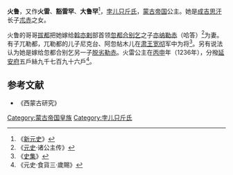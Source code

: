 '''火鲁'''，又作'''火雷'''、'''豁雷罕'''、'''大鲁罕'''<ref>《[[新元史|新元史]]》</ref>，[[孛儿只斤氏|孛儿只斤氏]]，[[蒙古帝国|蒙古帝国]]公主。她是[[成吉思汗|成吉思汗]]长子[[朮赤|朮赤]]之女。

火鲁的哥哥[[拔都|拔都]]把她嫁给[[瓦剌|斡亦剌]]部首领[[忽都合别乞|忽都合别乞]]之子[[亦纳勒赤|亦纳勒赤]]（哈答）<ref>《[[元史|元史]]·诸公主传》</ref>为妻。有子兀勒都，兀勒都的儿子尼克台、阿忽帖木儿在[[肃王|肃王]][[宽彻|宽彻]]军中为将<ref>《[[史集|史集]]》</ref>。另有说法认为她是嫁给忽都合别乞另一子[[脱劣勒赤|脱劣勒赤]]。火雷公主在[[丙申|丙申]]年（1236年），分撥[[延安府|延安府]]五戶絲九千七百九十六戶<ref>《元史·食貨三·歲賜》</ref>。

== 参考文献 ==
{{Reflist}}
*《西蒙古研究》
{{蒙古族人物小作品}}

[[Category:蒙古帝国皇族|Category:蒙古帝国皇族]]
[[Category:孛儿只斤氏|Category:孛儿只斤氏]]